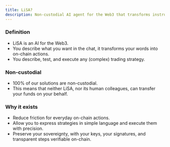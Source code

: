 ```yaml
---
title: LiSA?
description: Non-custodial AI agent for the Web3 that transforms instructions into on-chain actions and trading strategies execution.
---
```


### Definition
- LiSA is an AI for the Web3.
- You describe what you want in the chat, it transforms your words into on-chain actions.
- You describe, test, and execute any (complex) trading strategy.

### Non-custodial
- 100% of our solutions are non-custodial.
- This means that neither LiSA, nor its human colleagues, can transfer your funds on your behalf.

### Why it exists
- Reduce friction for everyday on-chain actions.
- Allow you to express strategies in simple language and execute them with precision.
- Preserve your sovereignty, with your keys, your signatures, and transparent steps verifiable on-chain.

